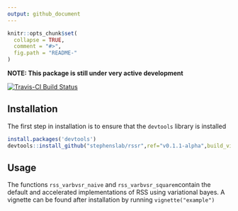 ```yaml
---
output: github_document
---
```


<!-- README.md is generated from README.Rmd. Please edit that file -->

```r
knitr::opts_chunk$set(
  collapse = TRUE,
  comment = "#>",
  fig.path = "README-"
)
```

**NOTE: This package is still under very active development**

[![Travis-CI Build Status](https://travis-ci.org/stephenslab/rssr.svg?branch=master)](https://travis-ci.org/stephenslab/rssr)


## Installation
The first step in installation is to ensure that the `devtools` library is installed

```r
install.packages('devtools')
devtools::install_github("stephenslab/rssr",ref="v0.1.1-alpha",build_vignettes = TRUE)
```

## Usage

The functions  `rss_varbvsr_naive`  and `rss_varbvsr_squarem`contain the default and accelerated implementations of RSS using variational bayes. A vignette can be found after installation by running `vignette("example")`
